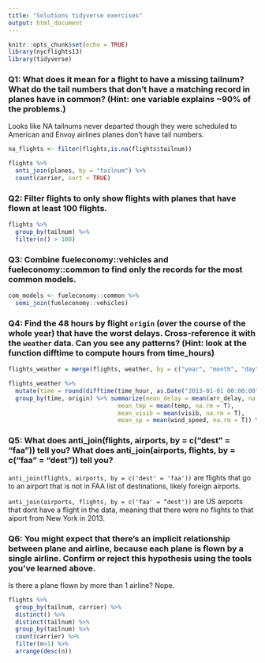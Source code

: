 ```yaml
---
title: "Solutions tidyverse exercises"
output: html_document
---
```


```r
knitr::opts_chunk$set(echo = TRUE)
library(nycflights13)
library(tidyverse)
```

### Q1: What does it mean for a flight to have a missing tailnum? What do the tail numbers that don’t have a matching record in planes have in common? (Hint: one variable explains ~90% of the problems.)

Looks like NA tailnums never departed though they were scheduled to
American and Envoy airlines planes don’t have tail numbers.

```r
na_flights <- filter(flights,is.na(flights$tailnum))

flights %>%
  anti_join(planes, by = "tailnum") %>%
  count(carrier, sort = TRUE)
```

### Q2: Filter flights to only show flights with planes that have flown at least 100 flights.

```r
flights %>% 
  group_by(tailnum) %>% 
  filter(n() > 100) 
```

### Q3: Combine fueleconomy::vehicles and fueleconomy::common to find only the records for the most common models.

```r
com_models <- fueleconomy::common %>% 
  semi_join(fueleconomy::vehicles)
```

### Q4: Find the 48 hours by flight `origin` (over the course of the whole year) that have the worst delays. Cross-reference it with the `weather` data. Can you see any patterns? (Hint: look at the function difftime to compute hours from time_hours)

```r
flights_weather = merge(flights, weather, by = c("year", "month", "day", "hour", 'time_hour', 'origin'), all.x = T)

flights_weather %>% 
  mutate(time = round(difftime(time_hour, as.Date("2013-01-01 00:00:00"), units = 'hours')/48) ) %>%
  group_by(time, origin) %>% summarize(mean_delay = mean(arr_delay, na.rm =T),
                               mean_tmp = mean(temp, na.rm = T),
                               mean_visib = mean(visib, na.rm = T),
                               mean_sp = mean(wind_speed, na.rm = T)) %>% arrange(desc(mean_delay))
```

### Q5: What does anti_join(flights, airports, by = c(“dest” = “faa”)) tell you? What does anti_join(airports, flights, by = c(“faa” = “dest”)) tell you?

`anti_join(flights, airports, by = c('dest' = 'faa'))` are flights that go to an airport that is not in FAA list of destinations, likely foreign airports.

`anti_join(airports, flights, by = c('faa' = “dest'))` are US airports that dont have a flight in the data, meaning that there were no flights to that aiport from New York in 2013.

### Q6: You might expect that there’s an implicit relationship between plane and airline, because each plane is flown by a single airline. Confirm or reject this hypothesis using the tools you’ve learned above.

Is there a plane flown by more than 1 airline? Nope.

```r
flights %>%
  group_by(tailnum, carrier) %>%
  distinct() %>%  
  distinct(tailnum) %>% 
  group_by(tailnum) %>% 
  count(carrier) %>% 
  filter(n>1) %>% 
  arrange(desc(n))
```